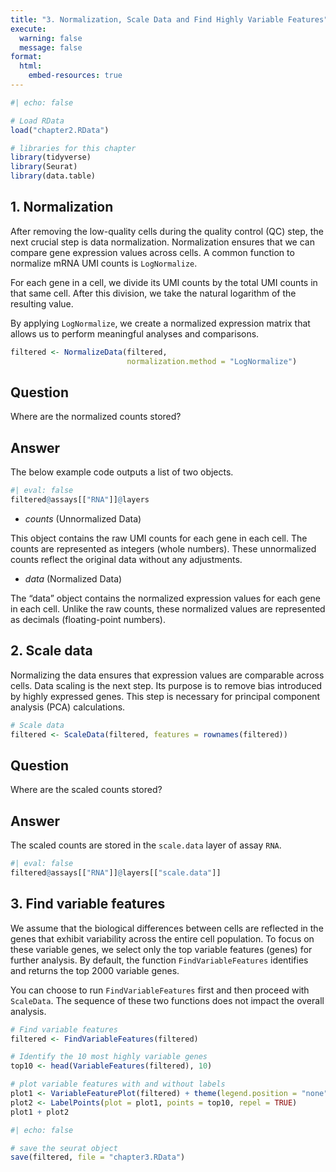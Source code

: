 ```yaml
---
title: "3. Normalization, Scale Data and Find Highly Variable Features"
execute:
  warning: false
  message: false
format:
  html:
    embed-resources: true
---
```


```r
#| echo: false

# Load RData
load("chapter2.RData")
```

```r
# libraries for this chapter
library(tidyverse)
library(Seurat)
library(data.table)
```

## 1. Normalization

After removing the low-quality cells during the quality control (QC) step, the next crucial step is data normalization. Normalization ensures that we can compare gene expression values across cells. A common function to normalize mRNA UMI counts is `LogNormalize`.

For each gene in a cell, we divide its UMI counts by the total UMI counts in that same cell. After this division, we take the natural logarithm of the resulting value.

By applying `LogNormalize`, we create a normalized expression matrix that allows us to perform meaningful analyses and comparisons.

```r
filtered <- NormalizeData(filtered, 
                          normalization.method = "LogNormalize")
```

::: callout-important
## Question

Where are the normalized counts stored?
:::

::: {.callout-tip collapse="T"}
## Answer

The below example code outputs a list of two objects.

```r
#| eval: false
filtered@assays[["RNA"]]@layers
```

-   *counts* (Unnormalized Data)

This object contains the raw UMI counts for each gene in each cell. The counts are represented as integers (whole numbers). These unnormalized counts reflect the original data without any adjustments.

-   *data* (Normalized Data)

The “data” object contains the normalized expression values for each gene in each cell. Unlike the raw counts, these normalized values are represented as decimals (floating-point numbers).
:::

## 2. Scale data

Normalizing the data ensures that expression values are comparable across cells. Data scaling is the next step. Its purpose is to remove bias introduced by highly expressed genes. This step is necessary for principal component analysis (PCA) calculations.

```r
# Scale data
filtered <- ScaleData(filtered, features = rownames(filtered))
```

::: callout-important
## Question

Where are the scaled counts stored?
:::

::: {.callout-tip collapse="T"}
## Answer

The scaled counts are stored in the `scale.data` layer of assay `RNA`.

```r
#| eval: false
filtered@assays[["RNA"]]@layers[["scale.data"]]
```
:::

## 3. Find variable features

We assume that the biological differences between cells are reflected in the genes that exhibit variability across the entire cell population. To focus on these variable genes, we select only the top variable features (genes) for further analysis. By default, the function `FindVariableFeatures` identifies and returns the top 2000 variable genes.

You can choose to run `FindVariableFeatures` first and then proceed with `ScaleData`. The sequence of these two functions does not impact the overall analysis.

```r
# Find variable features
filtered <- FindVariableFeatures(filtered)

# Identify the 10 most highly variable genes
top10 <- head(VariableFeatures(filtered), 10)

# plot variable features with and without labels
plot1 <- VariableFeaturePlot(filtered) + theme(legend.position = "none")
plot2 <- LabelPoints(plot = plot1, points = top10, repel = TRUE)
plot1 + plot2
```

```r
#| echo: false

# save the seurat object
save(filtered, file = "chapter3.RData")
```
